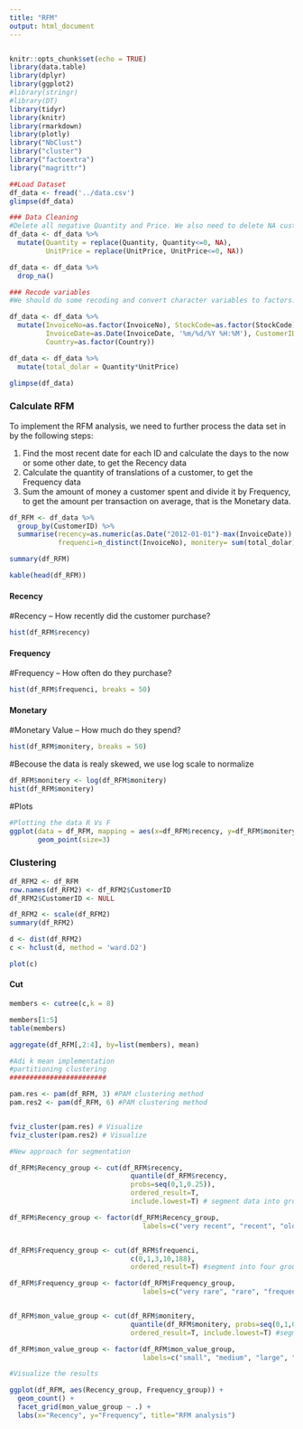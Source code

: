 ```yaml
---
title: "RFM"
output: html_document
---
```

```r

```

```r
knitr::opts_chunk$set(echo = TRUE)
library(data.table)
library(dplyr)
library(ggplot2)
#library(stringr)
#library(DT)
library(tidyr)
library(knitr)
library(rmarkdown)
library(plotly)
library("NbClust")
library("cluster")
library("factoextra")
library("magrittr")

```

```r
##Load Dataset
df_data <- fread('../data.csv')
glimpse(df_data)

```

```r
### Data Cleaning
#Delete all negative Quantity and Price. We also need to delete NA customer ID
df_data <- df_data %>% 
  mutate(Quantity = replace(Quantity, Quantity<=0, NA),
         UnitPrice = replace(UnitPrice, UnitPrice<=0, NA))

df_data <- df_data %>%
  drop_na()
```

```r
### Recode variables
#We should do some recoding and convert character variables to factors.

df_data <- df_data %>% 
  mutate(InvoiceNo=as.factor(InvoiceNo), StockCode=as.factor(StockCode), 
         InvoiceDate=as.Date(InvoiceDate, '%m/%d/%Y %H:%M'), CustomerID=as.factor(CustomerID), 
         Country=as.factor(Country))

df_data <- df_data %>% 
  mutate(total_dolar = Quantity*UnitPrice)

glimpse(df_data)
```


### Calculate RFM {.tabset}
To implement the RFM analysis, we need to further process the data set in by the following steps:

1. Find the most recent date for each ID and calculate the days to the now or some other date, to get the Recency data
2. Calculate the quantity of translations of a customer, to get the Frequency data
3. Sum the amount of money a customer spent and divide it by Frequency, to get the amount per transaction on average, that is the Monetary data.

```r

df_RFM <- df_data %>% 
  group_by(CustomerID) %>% 
  summarise(recency=as.numeric(as.Date("2012-01-01")-max(InvoiceDate)),
            frequenci=n_distinct(InvoiceNo), monitery= sum(total_dolar)/n_distinct(InvoiceNo)) 

summary(df_RFM)

kable(head(df_RFM))
```
#### Recency
#Recency – How recently did the customer purchase?
```r
hist(df_RFM$recency)
```



#### Frequency
#Frequency – How often do they purchase?
```r
hist(df_RFM$frequenci, breaks = 50)
```



#### Monetary
#Monetary Value – How much do they spend?
```r
hist(df_RFM$monitery, breaks = 50)
```
#Becouse the data is realy skewed, we use log scale to normalize
```r
df_RFM$monitery <- log(df_RFM$monitery)
hist(df_RFM$monitery)
```


#Plots
```r
#Plotting the data R Vs F
ggplot(data = df_RFM, mapping = aes(x=df_RFM$recency, y=df_RFM$monitery)) +
       geom_point(size=3)
```






### Clustering
```r
df_RFM2 <- df_RFM
row.names(df_RFM2) <- df_RFM2$CustomerID
df_RFM2$CustomerID <- NULL

df_RFM2 <- scale(df_RFM2)
summary(df_RFM2)
```

```r
d <- dist(df_RFM2)
c <- hclust(d, method = 'ward.D2')

plot(c)
```

#### Cut
```r
members <- cutree(c,k = 8)

members[1:5]
table(members)

aggregate(df_RFM[,2:4], by=list(members), mean)

```

```r
#Adi k mean implementation
#partitioning clustering
########################

pam.res <- pam(df_RFM, 3) #PAM clustering method
pam.res2 <- pam(df_RFM, 6) #PAM clustering method


fviz_cluster(pam.res) # Visualize
fviz_cluster(pam.res2) # Visualize

```

```r
#New approach for segmentation

df_RFM$Recency_group <- cut(df_RFM$recency, 
                              quantile(df_RFM$recency, 
                              probs=seq(0,1,0.25)), 
                              ordered_result=T, 
                              include.lowest=T) # segment data into groups

df_RFM$Recency_group <- factor(df_RFM$Recency_group, 
                                 labels=c("very recent", "recent", "old", "oldest")) # rename levels


df_RFM$Frequency_group <- cut(df_RFM$frequenci, 
                              c(0,1,3,10,188), 
                              ordered_result=T) #segment into four groups

df_RFM$Frequency_group <- factor(df_RFM$Frequency_group, 
                                 labels=c("very rare", "rare", "frequent", "very frequent"))


df_RFM$mon_value_group <- cut(df_RFM$monitery, 
                              quantile(df_RFM$monitery, probs=seq(0,1,0.25)), 
                              ordered_result=T, include.lowest=T) #segment into groups

df_RFM$mon_value_group <- factor(df_RFM$mon_value_group, 
                                 labels=c("small", "medium", "large", "very large")) #rename levels
```

```r
#Visualize the results

ggplot(df_RFM, aes(Recency_group, Frequency_group)) +
  geom_count() +
  facet_grid(mon_value_group ~ .) +
  labs(x="Recency", y="Frequency", title="RFM analysis") 
```

